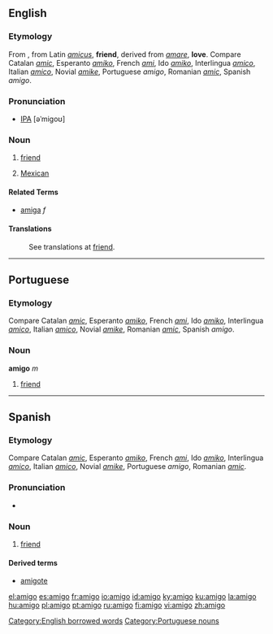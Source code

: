 ==English==

===Etymology===
From {{Sp.}} , from Latin ''[[amicus]]'', '''friend''', derived from ''[[amare]]'', '''love'''. Compare Catalan ''[[amic]]'', Esperanto ''[[amiko]]'', French ''[[ami]]'', Ido ''[[amiko]]'', Interlingua ''[[amico]]'', Italian ''[[amico]]'', Novial ''[[amike]]'', Portuguese ''amigo'', Romanian ''[[amic]]'', Spanish ''amigo''.

===Pronunciation===
* [[IPA]] [əˈmigoʊ]

===Noun===
{{en-noun}}
# {{italbrac|casual term|derived from Spanish}} [[friend]]
# {{italbrac|casual term|mainly California|informal}} [[Mexican]]

====Related Terms====
*[[amiga]] ''f''

====Translations====
: See translations at [[friend]].

----

==Portuguese==

===Etymology===
Compare Catalan ''[[amic]]'', Esperanto ''[[amiko]]'', French ''[[ami]]'', Ido ''[[amiko]]'', Interlingua ''[[amico]]'', Italian ''[[amico]]'', Novial ''[[amike]]'', Romanian ''[[amic]]'', Spanish ''amigo''.

===Noun===
'''amigo''' ''m''

# [[friend]]

----

==Spanish==

===Etymology===
Compare Catalan ''[[amic]]'', Esperanto ''[[amiko]]'', French ''[[ami]]'', Ido ''[[amiko]]'', Interlingua ''[[amico]]'', Italian ''[[amico]]'', Novial ''[[amike]]'', Portuguese ''amigo'', Romanian ''[[amic]]''.

===Pronunciation===
* {{IPA|/a'miɣo/}}

===Noun===
{{es-noun-mf|f=amiga}}

# [[friend]]

====Derived terms====
*[[amigote]] {{m}}

[[Category:English borrowed words]]
[[Category:Portuguese nouns]]

[[el:amigo]]
[[es:amigo]]
[[fr:amigo]]
[[io:amigo]]
[[id:amigo]]
[[ky:amigo]]
[[ku:amigo]]
[[la:amigo]]
[[hu:amigo]]
[[pl:amigo]]
[[pt:amigo]]
[[ru:amigo]]
[[fi:amigo]]
[[vi:amigo]]
[[zh:amigo]]